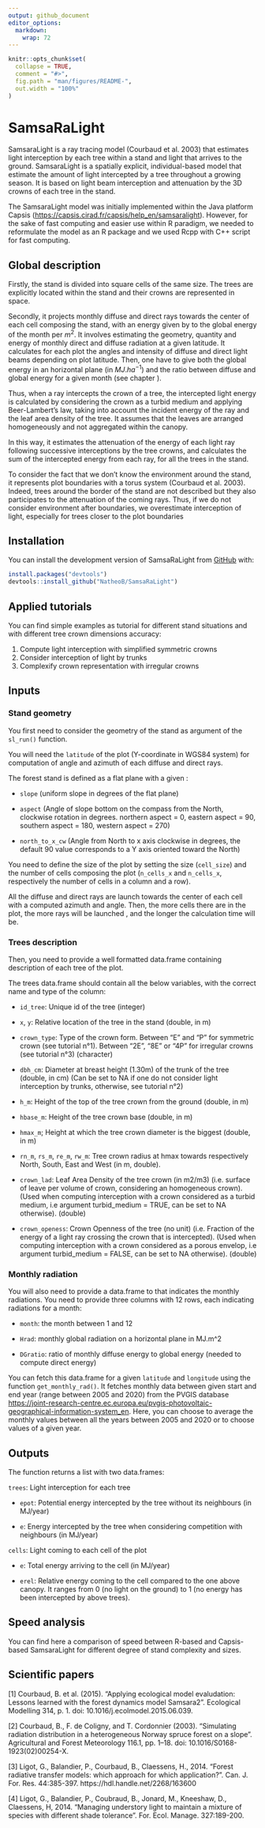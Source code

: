 ```yaml
---
output: github_document
editor_options: 
  markdown: 
    wrap: 72
---
```


```r
knitr::opts_chunk$set(
  collapse = TRUE,
  comment = "#>",
  fig.path = "man/figures/README-",
  out.width = "100%"
)
```

# SamsaRaLight

SamsaraLight is a ray tracing model (Courbaud et al. 2003) that estimates light interception by each tree within a stand and light that arrives to the ground. SamsaraLight is a spatially explicit, individual-based model that estimate the amount of light intercepted by a tree throughout a growing season. It is based on light beam interception and attenuation by the 3D crowns of each tree in the stand.

The SamsaraLight model was initially implemented within the Java
platform Capsis (<https://capsis.cirad.fr/capsis/help_en/samsaralight>).
However, for the sake of fast computing and easier use within R
paradigm, we needed to reformulate the model as an R package and we used Rcpp with 
C++ script for fast computing.


## Global description

Firstly, the stand is divided into square cells of the same size. The trees are explicitly located within the stand and their crowns are represented in space.

Secondly, it projects monthly diffuse and direct rays towards the center of each cell composing the stand, with an energy given by to the global energy of the month per $m^2$. It involves estimating the geometry, quantity and energy of monthly direct and diffuse radiation at a given latitude. It calculates for each plot the angles and intensity of diffuse and direct light beams depending on plot latitude. Then, one have to give both the global energy in an horizontal plane (in $MJ.ha^{-1}$) and the ratio between diffuse and global energy for a given month (see chapter \textit{Monthly Radiation}).

Thus, when a ray intercepts the crown of a tree, the intercepted light energy is calculated by considering the crown as a turbid medium and applying Beer-Lambert's law, taking into account the incident energy of the ray and the leaf area density of the tree. It assumes that the leaves are arranged homogeneously and not aggregated within the canopy.  

In this way, it estimates the attenuation of the energy of each light ray following successive interceptions by the tree crowns, and calculates the sum of the intercepted energy from each ray, for all the trees in the stand. 

To consider the fact that we don't know the environment around the stand, it represents plot boundaries with a torus system (Courbaud et al. 2003). Indeed, trees around the border of the stand are not described but they also participates to the attenuation of the coming rays. Thus, if we do not consider environment after boundaries, we overestimate interception of light, especially for trees closer to the plot boundaries  


## Installation

You can install the development version of SamsaRaLight from
[GitHub](https://github.com/) with:

``` r
install.packages("devtools")
devtools::install_github("NatheoB/SamsaRaLight")
```

## Applied tutorials

You can find simple examples as tutorial for different stand situations and with different tree crown dimensions accuracy:

1. Compute light interception with simplified symmetric crowns
2. Consider interception of light by trunks
3. Complexify crown representation with irregular crowns


## Inputs

### Stand geometry

You first need to consider the geometry of the stand as argument of the `sl_run()` function.


You will need the `latitude` of the plot (Y-coordinate in WGS84 system) for computation of angle and azimuth of each diffuse and direct rays.


The forest stand is defined as a flat plane with a given :

- `slope` (uniform slope in degrees of the flat plane)

- `aspect` (Angle of slope bottom on the compass from the North, clockwise rotation in degrees. northern aspect = 0, eastern aspect = 90, southern aspect = 180, western aspect = 270)

- `north_to_x_cw` (Angle from North to x axis clockwise in degrees, the default 90 value corresponds to a Y axis oriented toward the North)


You need to define the size of the plot by setting the size (`cell_size`) and the number of cells composing the plot (`n_cells_x` and `n_cells_x`, respectively the number of cells in a column and a row).

All the diffuse and direct rays are launch towards the center of each cell with a computed azimuth and angle. Then, the more cells there are in the plot, the more rays will be launched , and the longer the calculation time will be.


### Trees description

Then, you need to provide a well formatted data.frame containing description of each tree of the plot.

The trees data.frame should contain all the below variables, with the
correct name and type of the column:

-   `id_tree`: Unique id of the tree (integer)

-   `x`, `y`: Relative location of the tree in the stand (double, in m)

-   `crown_type`: Type of the crown form. Between "E" and "P" for symmetric crown 
    (see tutorial n°1). Between "2E", "8E" or "4P" for irregular crowns (see tutorial n°3)
    (character)

-   `dbh_cm`: Diameter at breast height (1.30m) of the trunk of the tree
    (double, in cm) 
    (Can be set to NA if one do not consider light interception by trunks,
    otherwise, see tutorial n°2)

-   `h_m`: Height of the top of the tree crown from the ground (double, in m)

-   `hbase_m`: Height of the tree crown base (double, in m)

-   `hmax_m`; Height at which the tree crown diameter is the biggest (double, in m)

-   `rn_m`, `rs_m`, `re_m`, `rw_m`: Tree crown radius at hmax towards respectively 
    North, South, East and West (in m, double). 

-   `crown_lad`: Leaf Area Density of the tree crown (in m2/m3) (i.e.
    surface of leave per volume of crown, considering an homogeneous
    crown). (Used when computing interception with a crown considered as
    a turbid medium, i.e argument turbid_medium = TRUE, can be set to NA otherwise). (double)

-   `crown_openess`: Crown Openness of the tree (no unit) (i.e. Fraction of
    the energy of a light ray crossing the crown that is intercepted).
    (Used when computing interception with a crown considered as a porous
    envelop, i.e argument turbid_medium = FALSE, can be set to NA otherwise). (double)


### Monthly radiation

You will also need to provide a data.frame to that indicates the monthly radiations.
You need to provide three columns with 12 rows, each indicating radiations for a month:

-   `month`: the month between 1 and 12

-   `Hrad`: monthly global radiation on a horizontal plane in MJ.m^2

-   `DGratio`: ratio of monthly diffuse energy to global energy (needed
    to compute direct energy)

You can fetch this data.frame for a given `latitude` and `longitude` using the
function `get_monthly_rad()`. It fetches monthly data between given
start and end year (range between 2005 and 2020) from the PVGIS database
<https://joint-research-centre.ec.europa.eu/pvgis-photovoltaic-geographical-information-system_en>.
Here, you can choose to average the monthly values between all the years
between 2005 and 2020 or to choose values of a given year.


## Outputs

The function returns a list with two data.frames:

`trees`: Light interception for each tree

-   `epot`: Potential energy intercepted by the tree without its
    neighbours (in MJ/year)

-   `e`: Energy intercepted by the tree when considering competition
    with neighbours (in MJ/year)


`cells`: Light coming to each cell of the plot

-   `e`: Total energy arriving to the cell (in MJ/year)

-   `erel`: Relative energy coming to the cell compared to the one above
    canopy. It ranges from 0 (no light on the ground) to 1 (no energy
    has been intercepted by above trees).



## Speed analysis

You can find here a comparison of speed between R-based and Capsis-based SamsaraLight for different degree of stand complexity and sizes.


## Scientific papers

[1] Courbaud, B. et al. (2015). “Applying ecological model evaludation: Lessons learned with the forest dynamics model Samsara2”. Ecological Modelling 314, p. 1. doi: 10.1016/j.ecolmodel.2015.06.039.


[2] Courbaud, B., F. de Coligny, and T. Cordonnier (2003). “Simulating radiation distribution in a heterogeneous Norway spruce forest on a slope”. Agricultural and Forest Meteorology 116.1, pp. 1–18. doi: 10.1016/S0168-1923(02)00254-X.


[3] Ligot, G., Balandier, P., Courbaud, B., Claessens, H., 2014. "Forest radiative transfer models: which approach for which application?". Can. J. For. Res. 44:385-397. https://hdl.handle.net/2268/163600


[4] Ligot, G., Balandier, P., Coubraud, B., Jonard, M., Kneeshaw, D., Claessens, H, 2014. "Managing understory light to maintain a mixture of species with different shade tolerance". For. Ecol. Manage. 327:189-200. 